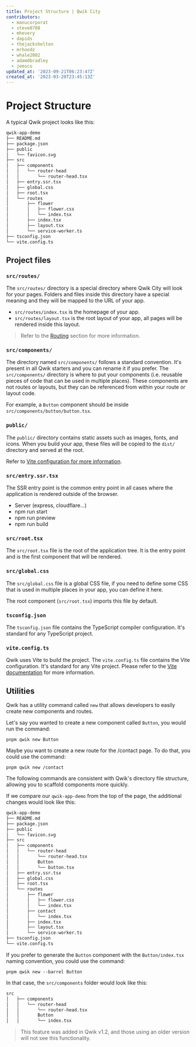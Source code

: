 ```yaml
---
title: Project Structure | Qwik City
contributors:
  - manucorporat
  - steve8708
  - mhevery
  - dapids
  - thejackshelton
  - mrhoodz
  - whale2002
  - adamdbradley
  - jemsco
updated_at: '2023-09-21T06:23:47Z'
created_at: '2023-03-20T23:45:13Z'
---
```


# Project Structure

A typical Qwik project looks like this:

```bash
qwik-app-demo
├── README.md
├── package.json
├── public
│   └── favicon.svg
├── src
│   ├── components
│   │   └── router-head
│   │       └── router-head.tsx
│   ├── entry.ssr.tsx
│   ├── global.css
│   ├── root.tsx
│   └── routes
│       ├── flower
│       │   ├── flower.css
│       │   └── index.tsx
│       ├── index.tsx
│       ├── layout.tsx
│       └── service-worker.ts
├── tsconfig.json
└── vite.config.ts
```

## Project files

### `src/routes/`

The `src/routes/` directory is a special directory where Qwik City will look for your pages. Folders and files inside this directory have a special meaning and they will be mapped to the URL of your app.

- `src/routes/index.tsx` is the homepage of your app.
- `src/routes/layout.tsx` is the root layout of your app, all pages will be rendered inside this layout.

> Refer to the [Routing](/docs/routing) section for more information.

### `src/components/`

The directory named `src/components/` follows a standard convention. It's present in all Qwik starters and you can rename it if you prefer. The `src/components/` directory is where to put your components (i.e. reusable pieces of code that can be used in multiple places). These components are not routes or layouts, but they can be referenced from within your route or layout code.


For example, a `Button` component should be inside `src/components/button/button.tsx`.

### `public/`

The `public/` directory contains static assets such as images, fonts, and icons. When you build your app, these files will be copied to the `dist/` directory and served at the root.

Refer to [Vite configuration for more information](https://vitejs.dev/guide/build.html#public-base-path).

### `src/entry.ssr.tsx`

The SSR entry point is the common entry point in all cases where the application is rendered outside of the browser.

- Server (express, cloudflare...)
- npm run start
- npm run preview
- npm run build

### `src/root.tsx`

The `src/root.tsx` file is the root of the application tree.  It is the entry point and is the first component that will be rendered.

### `src/global.css`

The `src/global.css` file is a global CSS file, if you need to define some CSS that is used in multiple places in your app, you can define it here.

The root component (`src/root.tsx`) imports this file by default.

### `tsconfig.json`

The `tsconfig.json` file contains the TypeScript compiler configuration. It's standard for any TypeScript project.

### `vite.config.ts`

Qwik uses Vite to build the project. The `vite.config.ts` file contains the Vite configuration. It's standard for any Vite project. Please refer to the [Vite documentation](https://vitejs.dev/config/) for more information.

## Utilities

Qwik has a utility command called `new` that allows developers to easily create new components and routes.

Let's say you wanted to create a new component called `Button`, you would run the command:
```tsx
pnpm qwik new Button
```

Maybe you want to create a new route for the /contact page. To do that, you could use the command:
```tsx
pnpm qwik new /contact
```

The following commands are consistent with Qwik's directory file structure, allowing you to scaffold components more quickly.

If we compare our `qwik-app-demo` from the top of the page, the additional changes would look like this:

```bash
qwik-app-demo
├── README.md
├── package.json
├── public
│   └── favicon.svg
├── src
│   ├── components
│   │   └── router-head
│   │       └── router-head.tsx
│   │       Button
│   │       └── button.tsx
│   ├── entry.ssr.tsx
│   ├── global.css
│   ├── root.tsx
│   └── routes
│       ├── flower
│       │   ├── flower.css
│       │   └── index.tsx
│       ├── contact
│       │   └── index.tsx
│       ├── index.tsx
│       ├── layout.tsx
│       └── service-worker.ts
├── tsconfig.json
└── vite.config.ts
```

If you prefer to generate the `Button` component with the `Button/index.tsx` naming convention, you could use the command:
```tsx
pnpm qwik new --barrel Button
```

In that case, the `src/components` folder would look like this:
```bash
src
│   ├── components
│   │   └── router-head
│   │       └── router-head.tsx
│   │       Button
│   │       └── index.tsx
```

> This feature was added in Qwik v1.2, and those using an older version will not see this functionality.
